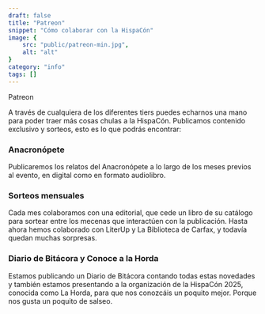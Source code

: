 ```yaml
---
draft: false
title: "Patreon"
snippet: "Cómo colaborar con la HispaCón"
image: {
    src: "public/patreon-min.jpg",
    alt: "alt"
}
category: "info"
tags: []
---
```



<Picture
  src={tiers}
  alt="Tiers del Patreon: Ceba, Vibria y Antonot"
/>


<Link href="https://patreon.com/Hispacon2025" class="" size="md" target="_blank">Patreon</Link>

A través de cualquiera de los diferentes tiers puedes echarnos una mano para poder traer más cosas chulas a la HispaCón. Publicamos contenido exclusivo y sorteos, esto es lo que podrás encontrar:

### Anacronópete

Publicaremos los relatos del Anacronópete a lo largo de los meses previos al evento, en digital como en formato audiolibro. 

### Sorteos mensuales

Cada mes colaboramos con una editorial, que cede un libro de su catálogo para sortear entre los mecenas que interactúen con la publicación. Hasta ahora hemos colaborado con LiterUp y La Biblioteca de Carfax, y todavía quedan muchas sorpresas.

### Diario de Bitácora y Conoce a la Horda

Estamos publicando un Diario de Bitácora contando todas estas novedades y también estamos presentando a la organización de la HispaCón 2025, conocida como La Horda, para que nos conozcáis un poquito mejor. Porque nos gusta un poquito de salseo.

<Picture
  src={seccionesImg}
  alt="Secciones del Patreon: Hispanautas, Conoce a la Horda, Editorial del Mes"
/>